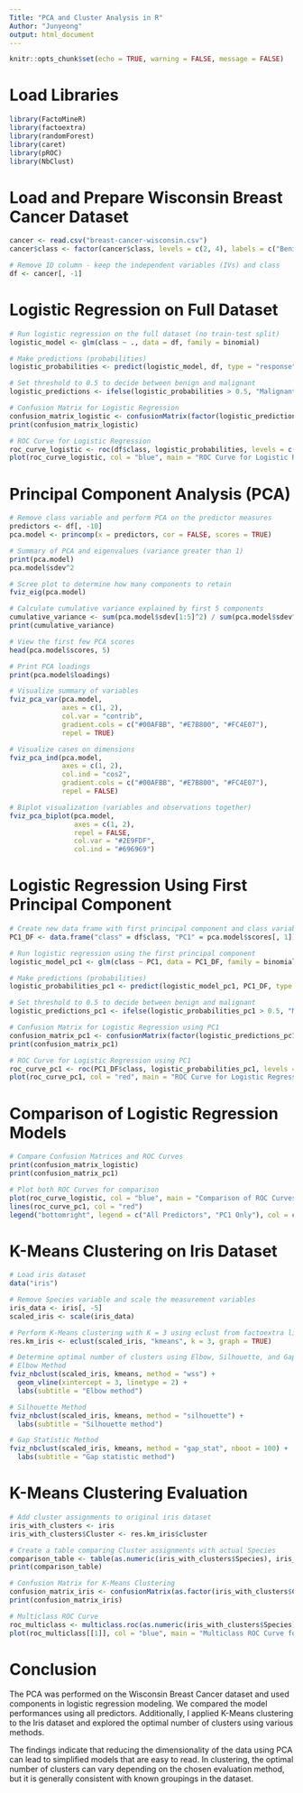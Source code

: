 ```yaml
---
Title: "PCA and Cluster Analysis in R"
Author: "Junyeong"
output: html_document
---
```


```r
knitr::opts_chunk$set(echo = TRUE, warning = FALSE, message = FALSE)
```
# Load Libraries

```r
library(FactoMineR)
library(factoextra)
library(randomForest)
library(caret)
library(pROC)
library(NbClust)
```

# Load and Prepare Wisconsin Breast Cancer Dataset

```r
cancer <- read.csv("breast-cancer-wisconsin.csv")
cancer$class <- factor(cancer$class, levels = c(2, 4), labels = c("Benign", "Malignant"))

# Remove ID column - keep the independent variables (IVs) and class
df <- cancer[, -1]
```

# Logistic Regression on Full Dataset

```r
# Run logistic regression on the full dataset (no train-test split)
logistic_model <- glm(class ~ ., data = df, family = binomial)

# Make predictions (probabilities)
logistic_probabilities <- predict(logistic_model, df, type = "response")

# Set threshold to 0.5 to decide between benign and malignant
logistic_predictions <- ifelse(logistic_probabilities > 0.5, "Malignant", "Benign")

# Confusion Matrix for Logistic Regression
confusion_matrix_logistic <- confusionMatrix(factor(logistic_predictions), df$class, positive = "Malignant")
print(confusion_matrix_logistic)

# ROC Curve for Logistic Regression
roc_curve_logistic <- roc(df$class, logistic_probabilities, levels = c("Benign", "Malignant"))
plot(roc_curve_logistic, col = "blue", main = "ROC Curve for Logistic Regression")
```

# Principal Component Analysis (PCA)

```r
# Remove class variable and perform PCA on the predictor measures
predictors <- df[, -10]
pca.model <- princomp(x = predictors, cor = FALSE, scores = TRUE)

# Summary of PCA and eigenvalues (variance greater than 1)
print(pca.model)
pca.model$sdev^2

# Scree plot to determine how many components to retain
fviz_eig(pca.model)

# Calculate cumulative variance explained by first 5 components
cumulative_variance <- sum(pca.model$sdev[1:5]^2) / sum(pca.model$sdev^2)
print(cumulative_variance)

# View the first few PCA scores
head(pca.model$scores, 5)

# Print PCA loadings
print(pca.model$loadings)

# Visualize summary of variables
fviz_pca_var(pca.model,
             axes = c(1, 2),
             col.var = "contrib",
             gradient.cols = c("#00AFBB", "#E7B800", "#FC4E07"),
             repel = TRUE)

# Visualize cases on dimensions
fviz_pca_ind(pca.model,
             axes = c(1, 2),
             col.ind = "cos2",
             gradient.cols = c("#00AFBB", "#E7B800", "#FC4E07"),
             repel = FALSE)

# Biplot visualization (variables and observations together)
fviz_pca_biplot(pca.model,
                axes = c(1, 2),
                repel = FALSE,
                col.var = "#2E9FDF",
                col.ind = "#696969")
```

# Logistic Regression Using First Principal Component

```r
# Create new data frame with first principal component and class variable
PC1_DF <- data.frame("class" = df$class, "PC1" = pca.model$scores[, 1])

# Run logistic regression using the first principal component
logistic_model_pc1 <- glm(class ~ PC1, data = PC1_DF, family = binomial)

# Make predictions (probabilities)
logistic_probabilities_pc1 <- predict(logistic_model_pc1, PC1_DF, type = "response")

# Set threshold to 0.5 to decide between benign and malignant
logistic_predictions_pc1 <- ifelse(logistic_probabilities_pc1 > 0.5, "Malignant", "Benign")

# Confusion Matrix for Logistic Regression using PC1
confusion_matrix_pc1 <- confusionMatrix(factor(logistic_predictions_pc1), PC1_DF$class, positive = "Malignant")
print(confusion_matrix_pc1)

# ROC Curve for Logistic Regression using PC1
roc_curve_pc1 <- roc(PC1_DF$class, logistic_probabilities_pc1, levels = c("Benign", "Malignant"))
plot(roc_curve_pc1, col = "red", main = "ROC Curve for Logistic Regression using PC1")
```

# Comparison of Logistic Regression Models

```r
# Compare Confusion Matrices and ROC Curves
print(confusion_matrix_logistic)
print(confusion_matrix_pc1)

# Plot both ROC Curves for comparison
plot(roc_curve_logistic, col = "blue", main = "Comparison of ROC Curves")
lines(roc_curve_pc1, col = "red")
legend("bottomright", legend = c("All Predictors", "PC1 Only"), col = c("blue", "red"), lwd = 2)
```

# K-Means Clustering on Iris Dataset

```r
# Load iris dataset
data("iris")

# Remove Species variable and scale the measurement variables
iris_data <- iris[, -5]
scaled_iris <- scale(iris_data)

# Perform K-Means clustering with K = 3 using eclust from factoextra library
res.km_iris <- eclust(scaled_iris, "kmeans", k = 3, graph = TRUE)

# Determine optimal number of clusters using Elbow, Silhouette, and Gap statistic methods
# Elbow Method
fviz_nbclust(scaled_iris, kmeans, method = "wss") +
  geom_vline(xintercept = 3, linetype = 2) +
  labs(subtitle = "Elbow method")

# Silhouette Method
fviz_nbclust(scaled_iris, kmeans, method = "silhouette") +
  labs(subtitle = "Silhouette method")

# Gap Statistic Method
fviz_nbclust(scaled_iris, kmeans, method = "gap_stat", nboot = 100) +
  labs(subtitle = "Gap statistic method")
```

# K-Means Clustering Evaluation

```r
# Add cluster assignments to original iris dataset
iris_with_clusters <- iris
iris_with_clusters$Cluster <- res.km_iris$cluster

# Create a table comparing Cluster assignments with actual Species
comparison_table <- table(as.numeric(iris_with_clusters$Species), iris_with_clusters$Cluster)
print(comparison_table)

# Confusion Matrix for K-Means Clustering
confusion_matrix_iris <- confusionMatrix(as.factor(iris_with_clusters$Cluster), as.factor(as.numeric(iris_with_clusters$Species)))
print(confusion_matrix_iris)

# Multiclass ROC Curve
roc_multiclass <- multiclass.roc(as.numeric(iris_with_clusters$Species), iris_with_clusters$Cluster)
plot(roc_multiclass[[1]], col = "blue", main = "Multiclass ROC Curve for K-Means Clustering")
```

# Conclusion

The PCA was performed on the Wisconsin Breast Cancer dataset and used components in logistic regression modeling. We compared the model performances using all predictors. Additionally, I applied K-Means clustering to the Iris dataset and explored the optimal number of clusters using various methods.

The findings indicate that reducing the dimensionality of the data using PCA can lead to simplified models that are easy to read. In clustering, the optimal number of clusters can vary depending on the chosen evaluation method, but it is generally consistent with known groupings in the dataset.
